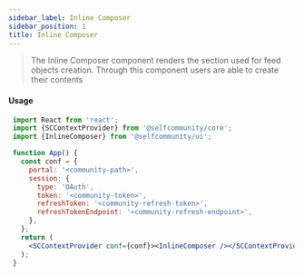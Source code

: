 ```yaml
---
sidebar_label: Inline Composer
sidebar_position: 1
title: Inline Composer
---
```


> The Inline Composer component renders the section used for feed objects creation.
Through this component users are able to create their contents


<Logged><InlineComposer/></Logged>

#### Usage

```jsx
 import React from 'react';
 import {SCContextProvider} from '@selfcommunity/core';
 import {InlineComposer} from '@selfcommunity/ui';

 function App() {
   const conf = {
     portal: '<community-path>',
     session: {
       type: 'OAuth',
       token: '<community-token>',
       refreshToken: '<community-refresh-token>',
       refreshTokenEndpoint: '<community-refresh-endpoint>',
     },
   };
   return (
     <SCContextProvider conf={conf}><InlineComposer /></SCContextProvider>
   );
 }
```